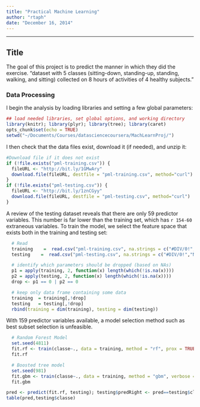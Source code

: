 ```yaml
---
title: "Practical Machine Learning"
author: "rtaph"
date: "December 16, 2014"
---
```


******************************
## Title
  
The goal of this project is to predict the manner in which they did the exercise. 
"dataset with 5 classes (sitting-down, standing-up, standing, walking, and sitting) collected on 8 hours of activities of 4 healthy subjects." 


### Data Processing
I begin the analysis by loading libraries and setting a few global parameters:
  
```r
## load needed libraries, set global options, and working directory
library(knitr); library(plyr); library(tree); library(caret)
opts_chunk$set(echo = TRUE)       
setwd("~/Documents/Courses/datasciencecoursera/MachLearnProj/")
```

I then check that the data files exist, download it (if needed), and unzip it:

```r
#Download file if it does not exist
if (!file.exists("pml-training.csv")) {
  fileURL <- "http://bit.ly/1GMwAry"
  download.file(fileURL, destfile = "pml-training.csv", method="curl")
}
if (!file.exists("pml-testing.csv")) {
  fileURL <- "http://bit.ly/1znCGyy"
  download.file(fileURL, destfile = "pml-testing.csv", method="curl")
}
```

A review of the testing dataset reveals that there are only 59 predictor variables. This number is far lower than the training set, which has `r 154-60` extraneous variables. To train the model, we select the feature space that exists both in the training and testing set:

```r
  # Read 
  training    =  read.csv("pml-training.csv", na.strings = c("#DIV/0!","NA"))
  testing    =  read.csv("pml-testing.csv", na.strings = c("#DIV/0!","NA"))

  # identify which parameters should be dropped (based on NAs)
  p1 = apply(training, 2, function(x) length(which(!is.na(x))))
  p2 = apply(testing, 2, function(x) length(which(!is.na(x))))
  drop <- p1 == 0 | p2 == 0

  # keep only data frame containing some data
  training  = training[,!drop] 
  testing   = testing[,!drop]
  rbind(training = dim(training), testing = dim(testing))
```

With 159 predictor variables available, a model selection method such as best subset selection is unfeasible. 


```r
  # Random Forest Model
  set.seed(4811)
  fit.rf <- train(classe~., data = training, method = "rf", prox = TRUE)
  fit.rf
```

```r
  # Boosted tree model
  set.seed(981)
  fit.gbm <- train(classe~., data = training, method = "gbm", verbose = FALSE)
  fit.gbm
```


```r
pred <- predict(fit.rf, testing); testing$predRight <- pred==testing$classe
table(pred,testing$classe)
```
